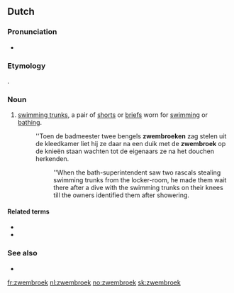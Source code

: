==Dutch==

===Pronunciation===
* {{audio|Nl-zwembroek.ogg|Audio|lang=nl}}

===Etymology===
{{compound|zwemmen|broek|lang=nl|gloss1=to swim|gloss2=trousers/pants}}.

===Noun===
{{nl-noun|m|g2=f|-en|zwembroekje}}

# [[swimming trunks]], a pair of [[shorts]] or [[briefs]] worn for [[swimming]] or [[bathing]].
#: ''Toen de badmeester twee bengels '''zwembroeken''' zag stelen uit de kleedkamer liet hij ze daar na een duik met de '''zwembroek''' op de knieën staan wachten tot de eigenaars ze na het douchen herkenden.
#:: ''When the bath-superintendent saw two rascals stealing swimming trunks from the locker-room, he made them wait there after a dive with the swimming trunks on their knees till the owners identified them after showering.

====Related terms====
* {{l|nl|zwemvest}}
* {{l|nl|onderbroek}}

===See also===
* {{l|nl|badpak}}

[[fr:zwembroek]]
[[nl:zwembroek]]
[[no:zwembroek]]
[[sk:zwembroek]]